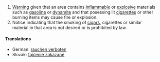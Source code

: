 #[[Warning]] given that an area contains [[inflammable]] or [[explosive]] materials such as [[gasoline]] or [[dynamite]] and that posessing lit [[cigarettes]] or other burning items may cause fire or explosion.
#Notice indicating that the smoking of [[cigars]], cigarettes or similar material in that area is not desired or is prohibited by law.

==== Translations ====
*German: [[rauchen verboten]]
*Slovak: [[fajčenie zakázané]]